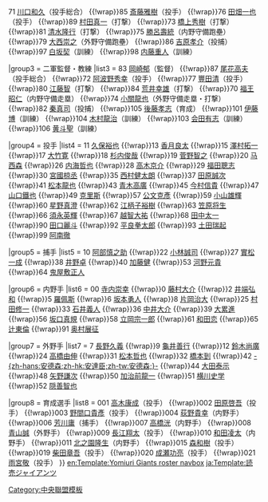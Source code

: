 {{Navbox
|name=讀賣巨人球團2014球員名單
|state = <includeonly>collapsed</includeonly>
| title = [[讀賣巨人|<span style="color:#000;">讀賣巨人球團</span>]] – 2014
| groupstyle = background:#000; color:#f93;
| titlestyle = background:#f60; color:#000;
|group1=<span style="color:#f93;">監督</span>
|list1 = 88 [[原辰徳]]
|group2 = 一軍教練
|list2 =
{{nowrap begin}} 78 [[川相昌弘]]（調度）
{{!wrap}}71 [[川口和久]]（投手総合）
{{!wrap}}85 [[斎藤雅樹]]（投手）
{{!wrap}}76 [[田畑一也]]（投手）
{{!wrap}}89 [[村田真一]]（打撃）
{{!wrap}}73 [[橋上秀樹]]（打撃）
{{!wrap}}81 [[清水隆行]]（打撃）
{{!wrap}}75 [[勝呂壽統]]（内野守備跑壘）
{{!wrap}}79 [[大西崇之]]（外野守備跑壘）
{{!wrap}}86 [[吉原孝介]]（投捕）
{{!wrap}}97 [[白坂契]]（訓練）
{{!wrap}}98 [[内藤重人]]（訓練）
{{nowrap end}}

|group3 = 二軍監督・教練
|list3 =
{{nowrap begin}}83 [[岡崎郁]]（監督）
{{!wrap}}87 [[尾花高夫]]（投手総合）
{{!wrap}}72 [[阿波野秀幸]]（投手）
{{!wrap}}77 [[豐田清]]（投手）
{{!wrap}}80 [[江藤智]]（打撃）
{{!wrap}}84 [[荒井幸雄]]（打撃）
{{!wrap}}70 [[福王昭仁]]（内野守備走塁）
{{!wrap}}74 [[小關龍也]]（外野守備走塁・打撃）
{{!wrap}}82 [[秦真司]]（投捕）
{{!wrap}}105 [[後藤孝志]]（育成）
{{!wrap}}101 [[伊藤博 (棒球)|伊藤博]]（訓練）
{{!wrap}}104 [[木村龍治]]（訓練）
{{!wrap}}103 [[会田有志]]（訓練）
{{!wrap}}106 [[黄斗聖]]（訓練）
{{nowrap end}}

|group4 = 投手
|list4 =
{{nowrap begin}}11 [[久保裕也 (棒球)|久保裕也]]
{{!wrap}}13 [[香月良太]]
{{!wrap}}15 [[澤村拓一]]
{{!wrap}}17 [[大竹寛]]
{{!wrap}}18 [[杉内俊哉]]
{{!wrap}}19 [[菅野智之]]
{{!wrap}}20 [[斯科特·马西森|马西森]]
{{!wrap}}26 [[内海哲也]]
{{!wrap}}28 [[高木京介]]
{{!wrap}}29 [[福田聰志]]
{{!wrap}}30 [[宮國椋丞]]
{{!wrap}}35 [[西村健太朗]]
{{!wrap}}37 [[田原誠次]]
{{!wrap}}41 [[松本龍也]]
{{!wrap}}43 [[青木高廣]]
{{!wrap}}45 [[今村信貴]]
{{!wrap}}47 [[山口鐵也]]
{{!wrap}}49 [[克里斯·塞登|克里斯]]
{{!wrap}}57 [[公文克彥]]
{{!wrap}}59 [[小山雄輝]]
{{!wrap}}60 [[星野真澄]]
{{!wrap}}62 [[江柄子裕樹]]
{{!wrap}}63 [[笠原将生]]
{{!wrap}}66 [[須永英輝]]
{{!wrap}}67 [[越智大祐]]
{{!wrap}}68 [[田中太一]]
{{!wrap}}90 [[田口麗斗]]
{{!wrap}}92 [[平良拳太郎]]
{{!wrap}}93 [[土田瑞起]]
{{!wrap}}99 [[阿南徹]]
{{nowrap end}}

|group5 = 捕手
|list5 =
{{nowrap begin}}10 [[阿部慎之助]]
{{!wrap}}22 [[小林誠司]]
{{!wrap}}27 [[實松一成]]
{{!wrap}}38 [[井野卓]]
{{!wrap}}40 [[加藤健 (棒球)|加藤健]]
{{!wrap}}53 [[河野元貴]]
{{!wrap}}64 [[鬼屋敷正人]]
{{nowrap end}}

|group6 = 内野手
|list6 =
{{nowrap begin}}00 [[寺内崇幸]]
{{!wrap}}0 [[藤村大介 (棒球)|藤村大介]]
{{!wrap}}2 [[井端弘和]]
{{!wrap}}5 [[荷西·羅佩斯 (棒球)|羅佩斯]]
{{!wrap}}6 [[坂本勇人]]
{{!wrap}}8 [[片岡治大]]
{{!wrap}}25 [[村田修一]]
{{!wrap}}33 [[石井義人]]
{{!wrap}}36 [[中井大介]]
{{!wrap}}39 [[大累進]]
{{!wrap}}56 [[坂口真規]]
{{!wrap}}58 [[立岡宗一郎]]
{{!wrap}}61 [[和田恋]]
{{!wrap}}65 [[辻東倫]]
{{!wrap}}91 [[奥村展征]]
{{nowrap end}}

|group7 = 外野手
|list7 =
{{nowrap begin}}7 [[長野久義]]
{{!wrap}}9 [[龜井義行|龜井善行]]
{{!wrap}}12 [[鈴木尚廣]]
{{!wrap}}24 [[高橋由伸]]
{{!wrap}}31 [[松本哲也 (棒球)|松本哲也]]
{{!wrap}}32 [[橋本到]]
{{!wrap}}42 [[莱斯特·安德森|-{zh-hans:安德森;zh-hk:安達臣;zh-tw:安德森;}-]]
{{!wrap}}44 [[大田泰示]]
{{!wrap}}48 [[矢野謙次]]
{{!wrap}}50 [[加治前龍一]]
{{!wrap}}51 [[横川史学]]
{{!wrap}}52 [[隠善智也]]
{{nowrap end}}

|group8 = 育成選手
|list8 =
{{nowrap begin}}001 [[高木康成]]（投手）
{{!wrap}}002 [[田原啓吾]]（投手）
{{!wrap}}003 [[野間口貴彥]]（投手）
{{!wrap}}004 [[荻野貴幸]]（内野手）
{{!wrap}}006 [[芳川庸]]（捕手）
{{!wrap}}007 [[高橋洸]]（内野手）
{{!wrap}}008 [[青山誠]]（外野手）
{{!wrap}}009 [[長江翔太]]（投手）
{{!wrap}}010 [[和田凌太]]（内野手）
{{!wrap}}011 [[北之園隆生]]（内野手）
{{!wrap}}015 [[森和樹]]（投手）
{{!wrap}}019 [[柴田章吾]]（投手）
{{!wrap}}020 [[成瀬功亮]]（投手）
{{!wrap}}021 [[雨宮敬]]（投手）
{{nowrap end}}
}}<noinclude>
<noinclude>
[[Category:中央聯盟模板]]
[[en:Template:Yomiuri Giants roster navbox]]
[[ja:Template:読売ジャイアンツ]]</noinclude>